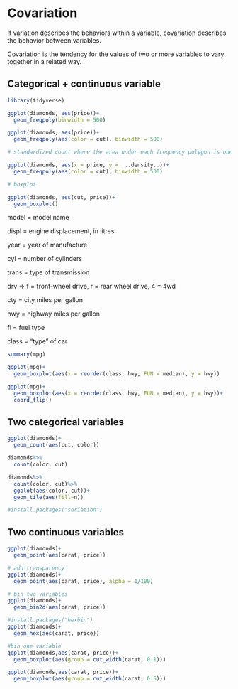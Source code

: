 # Covariation

If variation describes the behaviors within a variable, covariation describes the behavior between variables.

Covariation is the tendency for the values of two or more variables to vary together in a related way.



## Categorical + continuous variable

```r
library(tidyverse)

ggplot(diamonds, aes(price))+
  geom_freqpoly(binwidth = 500)

ggplot(diamonds, aes(price))+
  geom_freqpoly(aes(color = cut), binwidth = 500)

# standardized count where the area under each frequency polygon is one

ggplot(diamonds, aes(x = price, y =  ..density..))+
  geom_freqpoly(aes(color = cut), binwidth = 500)

# boxplot

ggplot(diamonds, aes(cut, price))+
  geom_boxplot()


```

model = model name

displ = engine displacement, in litres

year = year of manufacture

cyl = number of cylinders

trans = type of transmission

drv => f = front-wheel drive, r = rear wheel drive, 4 = 4wd

cty = city miles per gallon

hwy = highway miles per gallon

fl = fuel type

class = "type" of car


```r
summary(mpg)

ggplot(mpg)+
  geom_boxplot(aes(x = reorder(class, hwy, FUN = median), y = hwy))

ggplot(mpg)+
  geom_boxplot(aes(x = reorder(class, hwy, FUN = median), y = hwy))+
  coord_flip()

```

## Two categorical variables

```r
ggplot(diamonds)+
  geom_count(aes(cut, color))

diamonds%>% 
  count(color, cut)

diamonds%>% 
  count(color, cut)%>%
  ggplot(aes(color, cut))+
  geom_tile(aes(fill=n))

#install.packages("seriation")


```
## Two continuous variables

```r
ggplot(diamonds)+
  geom_point(aes(carat, price))

# add transparency
ggplot(diamonds)+
  geom_point(aes(carat, price), alpha = 1/100)

# bin two variables
ggplot(diamonds)+
  geom_bin2d(aes(carat, price))

#install.packages("hexbin")
ggplot(diamonds)+
  geom_hex(aes(carat, price))

#bin one variable
ggplot(diamonds,aes(carat, price))+
  geom_boxplot(aes(group = cut_width(carat, 0.1)))

ggplot(diamonds,aes(carat, price))+
  geom_boxplot(aes(group = cut_width(carat, 0.5)))


```










